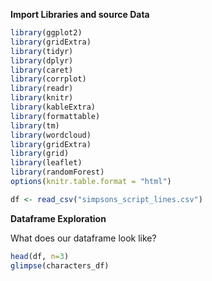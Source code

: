 **Import Libraries and source Data**

```r
library(ggplot2)
library(gridExtra)
library(tidyr)
library(dplyr)
library(caret)
library(corrplot)
library(readr)
library(knitr)
library(kableExtra)
library(formattable)
library(tm)
library(wordcloud)
library(gridExtra)
library(grid)
library(leaflet)
library(randomForest)
options(knitr.table.format = "html") 

df <- read_csv("simpsons_script_lines.csv")
```

**Dataframe Exploration**

What does our dataframe look like?

```r
head(df, n=3)
glimpse(characters_df)
```
